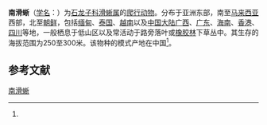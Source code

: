 {{Speciesbox
| name = 南滑蜥
| status = 
| status_system = 
| image = Scincella reevesii 2.jpg
| genus = Scincella
| species = reevesii
| authority = (Gray, 1838)<ref name='id4499'>{{cite web| url =http://www.bioinfo.cn/db05/BjdwSpecies.php?action=view&id=4499| title =南滑蜥| work =《中国动物物种编目数据库》| publisher =中国科学院微生物研究所| author =中国科学院动物研究所| accessdate =2009-04-11| deadurl =yes| archiveurl =https://web.archive.org/web/20160305005314/http://www.bioinfo.cn/db05/BjdwSpecies.php?action=view&id=4499| archivedate =2016-03-05}}</ref>
}}

'''南滑蜥'''（[[学名|学名]]：{{lang|la|''Scincella reevesii''}}）为[[石龙子科|石龙子科]][[滑蜥属|滑蜥属]]的[[爬行动物|爬行动物]]。分布于亚洲东部，南至[[马来西亚|马来西亚]]西部，北至[[朝鲜|朝鲜]]，包括[[缅甸|缅甸]]、[[泰国|泰国]]、[[越南|越南]]以及[[中国大陆|中国大陆]][[广西|广西]]、[[广东|广东]]、[[海南|海南]]、[[香港|香港]]、[[四川|四川]]等地，一般栖息于低山区以及常活动于路旁落叶或[[橡膠樹|橡胶林]]下草丛中。其生存的海拔范围为250至300米。该物种的模式产地在中国<ref name='id4499'/>。

== 参考文献 ==
{{reflist}}

{{Wikispecies|Scincella reevesii}}
{{Taxonbar|from=Q1037156}}

[[Category:滑蜥属|南滑蜥]]


{{Lizard-stub}}